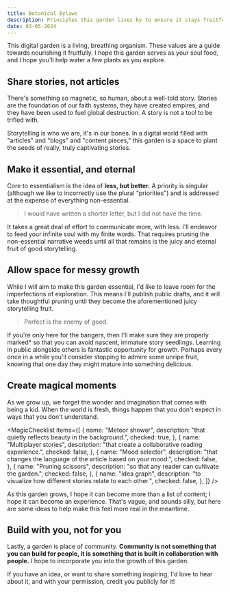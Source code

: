 ```yaml
---
title: Botanical Bylaws
description: Principles this garden lives by to ensure it stays fruitful.
date: 03-05-2024
---
```


This digital garden is a living, breathing organism. These values are a guide towards nourishing it fruitfully. I hope this garden serves as your soul food, and I hope you'll help water a few plants as you explore.

## Share stories, not articles

There's something so magnetic, so human, about a well-told story. Stories are the foundation of our faith systems, they have created empires, and they have been used to fuel global destruction. A story is not a tool to be trifled with.

Storytelling is who we are, it's in our bones. In a digital world filled with "articles" and "blogs" and "content pieces," this garden is a space to plant the seeds of really, truly captivating stories.

## Make it essential, and eternal

Core to essentialism is the idea of **less, but better.** A priority is singular (although we like to incorrectly use the plural "priorities") and is addressed at the expense of everything non-essential.

> I would have written a shorter letter, but I did not have the time.

It takes a great deal of effort to communicate more, with less. I'll endeavor to feed your infinite soul with my finite words. That requires pruning the non-essential narrative weeds until all that remains is the juicy and eternal fruit of good storytelling.

## Allow space for messy growth

While I will aim to make this garden essential, I'd like to leave room for the imperfections of exploration. This means I'll publish public drafts, and it will take thoughtful pruning until they become the aforementioned juicy storytelling fruit.

> Perfect is the enemy of good.

If you're only here for the bangers, then I'll make sure they are properly marked\* so that you can avoid nascent, immature story seedlings. Learning in public alongside others is fantastic opportunity for growth. Perhaps every once in a while you'll consider stopping to admire some unripe fruit, knowing that one day they might mature into something delicious.

## Create magical moments

As we grow up, we forget the wonder and imagination that comes with being a kid. When the world is fresh, things happen that you don't expect in ways that you don't understand.

<MagicChecklist
          items={[
            {
              name: "Meteor shower",
              description: "that quietly reflects beauty in the background.",
              checked: true,
            },
            {
              name: "Multiplayer stories",
              description: "that create a collaborative reading experience.",
              checked: false,
            },
            {
              name: "Mood selector",
              description:
                "that changes the language of the article based on your mood.",
              checked: false,
            },
            {
              name: "Pruning scissors",
              description: "so that any reader can cultivate the garden.",
              checked: false,
            },
            {
              name: "Idea graph",
              description:
                "to visualize how different stories relate to each other.",
              checked: false,
            },
          ]}
        />

As this garden grows, I hope it can become more than a list of content; I hope it can become an experience. That's vague, and sounds silly, but here are some ideas to help make this feel more real in the meantime.

## Build with you, not for you

Lastly, a garden is place of community. **Community is not something that you can build for people, it is something that is built in collaboration with people.** I hope to incorporate you into the growth of this garden.

If you have an idea, or want to share something inspiring, I'd love to hear about it, and with your permission, credit you publicly for it!
